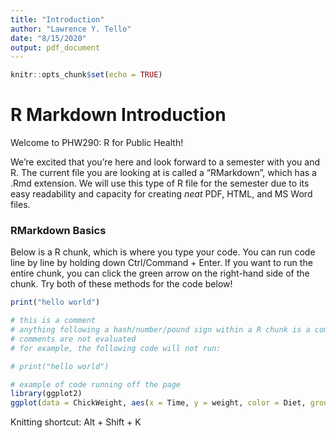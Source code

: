 ```yaml
---
title: "Introduction"
author: "Lawrence Y. Tello"
date: "8/15/2020"
output: pdf_document
---
```


```r
knitr::opts_chunk$set(echo = TRUE)
```

# R Markdown Introduction

Welcome to PHW290: R for Public Health!

We're excited that you're here and look forward to a semester with you and R. The current file you are looking at is called a "RMarkdown", which has a .Rmd extension. We will use this type of R file for the semester due to its easy readability and capacity for creating *neat* PDF, HTML, and MS Word files. 
  
\newpage

### RMarkdown Basics

Below is a R chunk, which is where you type your code. You can run code line by line by holding down Ctrl/Command + Enter. If you want to run the entire chunk, you can click the green arrow on the right-hand side of the chunk. Try both of these methods for the code below!

```r
print("hello world")
```

```r
# this is a comment
# anything following a hash/number/pound sign within a R chunk is a comment. 
# comments are not evaluated
# for example, the following code will not run:

# print("hello world")
```

```r
# example of code running off the page
library(ggplot2)
ggplot(data = ChickWeight, aes(x = Time, y = weight, color = Diet, group = Chick)) + geom_line() + ggtitle("Growth curve for individual chicks")
```

Knitting shortcut: Alt + Shift + K
